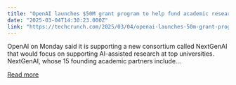 ```yaml
---
title: "OpenAI launches $50M grant program to help fund academic research"
date: "2025-03-04T14:30:23.000Z"
link: "https://techcrunch.com/2025/03/04/openai-launches-50m-grant-program-to-help-fund-academic-research/"
---
```


OpenAI on Monday said it is supporting a new consortium called NextGenAI that would focus on supporting AI-assisted research at top universities. NextGenAI, whose 15 founding academic partners include...

[Read more](https://techcrunch.com/2025/03/04/openai-launches-50m-grant-program-to-help-fund-academic-research/)
